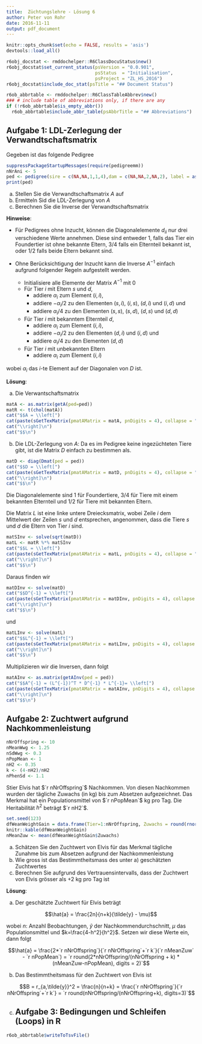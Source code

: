 ```yaml
---
title:  Züchtungslehre - Lösung 6
author: Peter von Rohr
date: 2016-11-11
output: pdf_document
---
```


```r
knitr::opts_chunk$set(echo = FALSE, results = 'asis')
devtools::load_all()
```

```r
r6obj_docstat <- rmddochelper::R6ClassDocuStatus$new()
r6obj_docstat$set_current_status(psVersion = "0.0.901",
                                 psStatus  = "Initialisation",
                                 psProject = "ZL_HS_2016")
r6obj_docstat$include_doc_stat(psTitle = "## Document Status")
```


```r
r6ob_abbrtable <- rmddochelper::R6ClassTableAbbrev$new()
### # include table of abbreviations only, if there are any
if (!r6ob_abbrtable$is_empty_abbr())
  r6ob_abbrtable$include_abbr_table(psAbbrTitle = "## Abbreviations")
```

## Aufgabe 1: LDL-Zerlegung der Verwandtschaftsmatrix

Gegeben ist das folgende Pedigree

```r
suppressPackageStartupMessages(require(pedigreemm))
nNrAni <- 5
ped <- pedigree(sire = c(NA,NA,1,1,4),dam = c(NA,NA,2,NA,2), label = as.character(1:nNrAni))
print(ped)
```

a) Stellen Sie die Verwandtschaftsmatrix $A$ auf
b) Ermitteln Sid die LDL-Zerlegung von $A$
c) Berechnen Sie die Inverse der Verwandtschaftsmatrix

__Hinweise__:

- Für Pedigrees ohne Inzucht, können die Diagonalelemente $d_{ii}$ nur drei verschiedene Werte annehmen. Diese sind entweder $1$, falls das Tier ein Foundertier ist ohne bekannte Eltern, $3/4$ falls ein Elternteil bekannt ist, oder $1/2$ falls beide Eltern bekannt sind.

- Ohne Berücksichtigung der Inzucht kann die Inverse $A^{-1}$ einfach aufgrund folgender Regeln aufgestellt werden.
    + Initialisiere alle Elemente der Matrix $A^{-1}$ mit $0$
    + Für Tier $i$ mit Eltern $s$ und $d$, 
        + addiere $\alpha_i$ zum Element $(i,i)$, 
        + addiere $-\alpha_i/2$ zu den Elementen $(s,i)$, $(i,s)$, $(d,i)$ und $(i,d)$ und 
        + addiere $\alpha_i/4$ zu den Elementen $(s,s)$, $(s,d)$, $(d,s)$ und $(d,d)$
    + Für Tier $i$ mit bekanntem Elternteil $d$,
        + addiere $\alpha_i$ zum Element $(i,i)$, 
        + addiere $-\alpha_i/2$ zu den Elementen $(d,i)$ und $(i,d)$ und 
        + addiere $\alpha_i/4$ zu den Elementen $(d,d)$
    + Für Tier $i$ mit unbekannten Eltern
        + addiere $\alpha_i$ zum Element $(i,i)$ 
        
wobei $\alpha_i$ das $i$-te Element auf der Diagonalen von $D$ ist.

__Lösung__:

a) Die Verwantschaftsmatrix 

```r
matA <- as.matrix(getA(ped=ped))
matR <- t(chol(matA))
cat("$$A = \\left[")
cat(paste(sGetTexMatrix(pmatAMatrix = matA, pnDigits = 4), collapse = "\n"))
cat("\\right]\n")
cat("$$\n")
```


b) Die LDL-Zerlegung von $A$: Da es im Pedigree keine ingezüchteten Tiere gibt, ist die Matrix $D$ einfach zu bestimmen als.

```r
matD <- diag(Dmat(ped = ped))
cat("$$D = \\left[")
cat(paste(sGetTexMatrix(pmatAMatrix = matD, pnDigits = 4), collapse = "\n"))
cat("\\right]\n")
cat("$$\n")
```

Die Diagonalelemente sind $1$ für Foundertiere, $3/4$ für Tiere mit einem bekannten Elternteil und $1/2$ für Tiere mit bekannten Eltern.

Die Matrix $L$ ist eine linke untere Dreiecksmatrix, wobei Zeile $i$ dem Mittelwert der Zeilen $s$ und $d$ entsprechen, angenommen, dass die Tiere $s$ und $d$ die Eltern von Tier $i$ sind.

```r
matSInv <- solve(sqrt(matD))
matL <- matR %*% matSInv
cat("$$L = \\left[")
cat(paste(sGetTexMatrix(pmatAMatrix = matL, pnDigits = 4), collapse = "\n"))
cat("\\right]\n")
cat("$$\n")
```

Daraus finden wir 

```r
matDInv <- solve(matD)
cat("$$D^{-1} = \\left[")
cat(paste(sGetTexMatrix(pmatAMatrix = matDInv, pnDigits = 4), collapse = "\n"))
cat("\\right]\n")
cat("$$\n")
```

und 

```r
matLInv <- solve(matL)
cat("$$L^{-1} = \\left[")
cat(paste(sGetTexMatrix(pmatAMatrix = matLInv, pnDigits = 4), collapse = "\n"))
cat("\\right]\n")
cat("$$\n")
```

Multiplizieren wir die Inversen, dann folgt

```r
matAInv <- as.matrix(getAInv(ped = ped))
cat("$$A^{-1} = (L^{-1})^T * D^{-1} * L^{-1}= \\left[")
cat(paste(sGetTexMatrix(pmatAMatrix = matAInv, pnDigits = 4), collapse = "\n"))
cat("\\right]\n")
cat("$$\n")
```


## Aufgabe 2: Zuchtwert aufgrund Nachkommenleistung
```r
nNrOffspring <- 10
nMeanWwg <- 1.25
nSdWwg <- 0.3
nPopMean <- 1
nH2 <- 0.35
k <- (4-nH2)/nH2
nPhenSd <- 1.1
```

Stier Elvis hat $`r nNrOffspring`$ Nachkommen. Von diesen Nachkommen wurden der tägliche Zuwachs (in kg) bis zum Absetzen aufgezeichnet. Das Merkmal hat ein Populationsmittel von $`r nPopMean`$ kg pro Tag. Die Heritabilität $h^2$ beträgt $`r nH2`$. 

```r
set.seed(123)
dfWeanWeightGain = data.frame(Tier=1:nNrOffspring, Zuwachs = round(rnorm(nNrOffspring, mean=nMeanWwg, sd=nSdWwg), digits = 2))
knitr::kable(dfWeanWeightGain)
nMeanZuw <- mean(dfWeanWeightGain$Zuwachs)
```

a) Schätzen Sie den Zuchtwert von Elvis für das Merkmal tägliche Zunahme bis zum Absetzen aufgrund der Nachkommenleistung
b) Wie gross ist das Bestimmtheitsmass des unter a) geschätzten Zuchtwertes
c) Berechnen Sie aufgrund des Vertrauensintervalls, dass der Zuchtwert von Elvis grösser als $+2$ kg pro Tag ist


__Lösung__:

a) Der geschätzte Zuchtwert für Elvis beträgt

$$\hat{a} = \frac{2n}{n+k}(\tilde{y} - \mu)$$

wobei $n$: Anzahl Beobachtungen, $\tilde{y}$ der Nachkommendurchschnitt, $\mu$ das Populationsmittel und $k=\frac{4-h^2}{h^2}$. Setzen wir diese Werte ein, dann folgt

$$\hat{a} = \frac{2*`r nNrOffspring`}{`r nNrOffspring`+`r k`}(`r nMeanZuw` - `r nPopMean`)
          = `r round(2*nNrOffspring/(nNrOffspring + k) * (nMeanZuw-nPopMean), digits = 2)`$$

b) Das Bestimmtheitsmass für den Zuchtwert von Elvis ist

$$B = r_{a,\tilde{y}}^2 = \frac{n}{n+k} = \frac{`r nNrOffspring`}{`r nNrOffspring`+`r k`}
    = `r round(nNrOffspring/(nNrOffspring+k), digits=3)`$$


c) 
## Aufgabe 3: Bedingungen und Schleifen (Loops) in R



```r
r6ob_abbrtable$writeToTsvFile()
```
<!-- END of document                 -- 
  -- Below this must not be anything --> 

